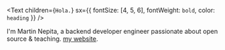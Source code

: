 <Text
  children={`Hola.`}
  sx={{ fontSize: [4, 5, 6], fontWeight: `bold`, color: `heading` }}
/>

I'm Martin Nepita, a backend developer engineer passionate about open source & teaching. [my website](https://www.mnepita.dev).
